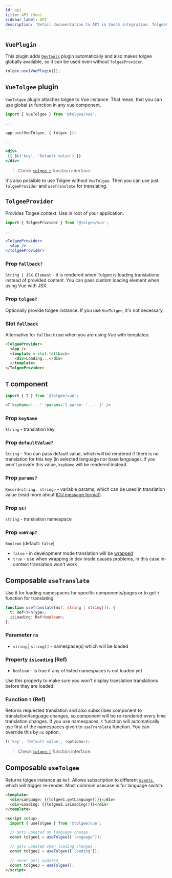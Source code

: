 ```yaml
---
id: api
title: API (Vue)
sidebar_label: API
description: 'Detail documentation to API in VueJS integration. TolgeeProvider Provides Tolgee context. Use in root of your application.'
---
```


## `VuePlugin`

This plugin adds [`DevTools`](/docs/sdk/api/web_package/bundled-plugins#devtools) plugin automatically and also makes tolgee globally available, so it can be used even without `TolgeeProvider`.

```ts
tolgee.use(VuePlugin());
```

## `VueTolgee` plugin

`VueTolgee` plugin attaches tolgee to Vue instance. That mean, that you can use global `$t` function in any vue component.

```jsx
import { VueTolgee } from '@tolgee/vue';

...

app.use(VueTolgee, { tolgee });

...

<div>
 {{ $t('key', 'Default value') }}
</div>
```

> Check [`tolgee.t`](/docs/sdk/api/core_package/tolgee#t) function interface.

It's also possible to use Tolgee without `VueTolgee`. Then you can use just `TolgeeProvider` and `useTranslate` for translating.

## `TolgeeProvider`

Provides Tolgee context. Use in root of your application.

```jsx
import { TolgeeProvider } from '@tolgee/vue';

...

<TolgeeProvider>
  <App />
</TolgeeProvider>
```

### Prop `fallback?`

`String | JSX.Element` - it is rendered when Tolgee is loading translations instead of provided content.
You can pass custom loading element when using Vue with JSX.

### Prop `tolgee?`

Optionally provide tolgee instance. If you use `VueTolgee`, it's not necessary.

### Slot `fallback`

Alternative for `fallback` use when you are using Vue with templates:

```html
<TolgeeProvider>
  <App />
  <template v-slot:fallback>
    <div>Loading...</div>
  </template>
</TolgeeProvider>
```

## `T` component

```js
import { T } from '@tolgee/vue';
```

```html
<T keyName="..." :params="{ param: '...' }" />
```

### Prop `keyName`

`String` - translation key.

### Prop `defaultValue?`

`String` - You can pass default value, which will be rendered if there is no translation
for this key (in selected language nor base language). If you won't provide this value, `keyName` will be rendered instead.

### Prop `params?`

`Record<string, string>` - variable params, which can be used in translation value
(read more about [ICU message format](/docs/sdk/../icu-message-format)).

### Prop `ns?`

`string` - translation namespace

### Prop `noWrap?`

`Boolean` (default: `false`)

- `false` - in development mode translation will be [wrapped](/docs/sdk/wrapping)
- `true` - use when wrapping in dev mode causes problems, in this case in-context translation won't work

## Composable `useTranslate`

Use it for loading namespaces for specific components/pages or to get `t` function for translating.

```ts
function useTranslate(ns?: string | string[]): {
  t: Ref<TFnType>;
  isLoading: Ref<boolean>;
};
```

### Parameter `ns`

- `string` | `string[]` - namespace(s) which will be loaded

### Property `isLoading` (Ref)

- `boolean` - is true if any of listed namespaces is not loaded yet

Use this property to make sure you won't display translation translations before they are loaded.

### Function `t` (Ref)

Returns requested translation and also subscribes component to translation/language changes, so component will be re-rendered every time translation changes. If you use namespaces, `t` function will automatically use first of the namespaces given to `useTranslate` function. You can override this by `ns` option.

```ts
t('key', 'Default value', <options>);
```

> Check [`tolgee.t`](/docs/sdk/api/core_package/tolgee#t) function interface.

## Composable `useTolgee`

Returns tolgee instance as `Ref`. Allows subscription to different [`events`](/docs/sdk/api/core_package/events), which will trigger re-render. Most common usecase is for language switch.

```html
<template>
  <div>Language: {{tolgee1.getLanguage()}}</div>
  <div>Loading: {{tolgee2.isLoading()}}</div>
</template>

<script setup>
  import { useTolgee } from '@tolgee/vue';

  // gets updated on language change
  const tolgee1 = useTolgee(['language']);

  // gets updated when loading changes
  const tolgee2 = useTolgee(['loading']);

  // never gets updated
  const tolgee3 = useTolgee();
</script>
```
